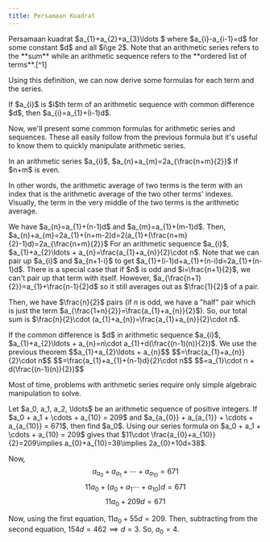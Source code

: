 ```yaml
---
title: Persamaan Kuadrat
---
```



<div className="m-auto w-1/2 space-y-3">
<Section number = "1.1" section="Bentuk umum persamaan kuadrat"/>
<Definition name="Persamaan kuadrat">
Persamaan kuadrat $a_{1}+a_{2}+a_{3}\ldots $ where $a_{i}-a_{i-1}=d$ for some constant $d$ and all $i\ge 2$. Note that an arithmetic series refers to the **sum** while an arithmetic sequence refers to the **ordered list of terms**.[^1]
</Definition>

[^1]: Sometimes, an arithmetic sequence or series starts with index $0$, making it **zero-indexed**. The same formulas still apply but you will have to adjust the indexes accordingly.

Using this definition, we can now derive some formulas for each term and the series.

<Theorem name="Formula For Term">
If $a_{i}$ is $i$th term of an arithmetic sequence with common difference $d$, then $a_{i}=a_{1}+(i-1)d$.
</Theorem>

Now, we'll present some common formulas for arithmetic series and sequences. These all easily follow from the previous formula but it's useful to know them to quickly manipulate arithmetic series.

<Theorem name="Arithmetic Average">
In an arithmetic series $a_{i}$, $a_{n}+a_{m}=2a_{\frac{n+m}{2}}$ if $n+m$ is even.
</Theorem>

In other words, the arithmetic average of two terms is the term with an index that is the arithmetic average of the two other terms' indexes. Visually, the term in the very middle of the two terms is the arithmetic average.

<Proof>
We have $a_{n}=a_{1}+(n-1)d$ and $a_{m}=a_{1}+(m-1)d$. Then, $a_{n}+a_{m}=2a_{1}+(n+m-2)d=2(a_{1}+(\frac{n+m}{2}-1)d)=2a_{\frac{n+m}{2}}$
</Proof>


<Theorem name="Arithmetic Sequence and Series">
For an arithmetic sequence $a_{i}$, $a_{1}+a_{2}\ldots + a_{n}=\frac{a_{1}+a_{n}}{2}\cdot n$.
</Theorem>

<Proof>
Note that we can pair up $a_{i}$ and $a_{n+1-i}$ to get $a_{1}+(i-1)d+a_{1}+(n-i)d=2a_{1}+(n-1)d$. There is a special case that if $n$ is odd and $i=\frac{n+1}{2}$, we can't pair up that term with itself. However, $a_{\frac{n+1}{2}}=a_{1}+\frac{n-1}{2}d$ so it still averages out as $\frac{1}{2}$ of a pair.

Then, we have $\frac{n}{2}$ pairs (if $n$ is odd, we have a "half" pair which is just the term $a_{\frac{1+n}{2}}=\frac{a_{1}+a_{n}}{2}$). So, our total sum is
$\frac{n}{2}\cdot (a_{1}+a_{n})=\frac{a_{1}+a_{n}}{2}\cdot n$.
</Proof>

<Theorem name="Arithmetic Series">
If the common difference is $d$ in arithmetic sequence $a_{i}$, $a_{1}+a_{2}\ldots + a_{n}=n\cdot a_{1}+d(\frac{(n-1)(n)}{2})$.
</Theorem>

<Proof>
We use the previous theorem
$$a_{1}+a_{2}\ldots + a_{n}$$
$$=\frac{a_{1}+a_{n}}{2}\cdot n$$
$$=\frac{a_{1}+a_{1}+(n-1)d}{2}\cdot n$$
$$=a_{1}\cdot n + d(\frac{(n-1)(n)}{2})$$
</Proof>

Most of time, problems with arithmetic series require only simple algebraic manipulation to solve.

<Example source="NanoMath Fall Meet 2020" answer = "4">
Let $a_0, a_1, a_2, \ldots$ be an arithmetic sequence of positive integers. If $a_0 + a_1 + \cdots + a_{10} = 209$ and $a_{a_{0}} +
a_{a_{1}} + \cdots + a_{a_{10}} = 671$, then find $a_0$.
</Example>

<Solution>
Using our series formula on $a_0 + a_1 + \cdots + a_{10} = 209$ gives that $11\cdot \frac{a_{0}+a_{10}}{2}=209\implies a_{0}+a_{10}=38\implies 2a_{0}+10d=38$.

Now,
$$a_{a_{0}}+a_{a_{1}} + \cdots + a_{a_{10}} = 671$$
$$11a_{0}+(a_{0}+a_{1}\cdots + a_{10})d=671$$
$$11a_{0}+209d=671$$

Now, using the first equation, $11a_{0}+55d=209$. Then, subtracting from the second equation, $154d=462\implies d =3$. So, $a_{0}={4}$.
</Solution>

</div>
